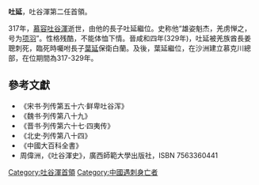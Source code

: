 '''吐延'''{{BD|？||329年||}}，吐谷渾第二任首領。

317年，[[慕容吐谷渾|慕容吐谷渾]]逝世，由他的長子吐延繼位。史称他“雄姿魁杰，羌虏惮之，号为[[项羽|项羽]]”。性格残酷，不能体恤下情。晉咸和四年(329年)，吐延被羌族酋長姜聰刺死，臨死時囑咐長子[[葉延|葉延]]保衛白蘭。及後，葉延繼位，在沙洲建立慕克川總部，在位期間為317-329年。

{{start box}}
{{s-before|[[慕容吐谷渾|慕容吐谷渾]]}}
{{s-title|[[吐谷渾|吐谷渾]]首領|在位期間317年－329年}}
{{s-after|[[葉延|葉延]]}}
{{end box}}

==參考文獻==
*《宋书·列传第五十六·鲜卑吐谷浑》 
*《魏书·列传第八十九》 
*《晋书·列传第六十七·四夷传》
*《北史·列传第八十四》
*《中國大百科全書》
*周偉洲，《吐谷渾史》，廣西師範大學出版社，ISBN 7563360441
[[Category:吐谷渾首領|Category:吐谷渾首領]]
[[Category:中國遇刺身亡者|Category:中國遇刺身亡者]]